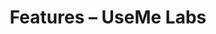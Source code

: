 ﻿---
title: "Features – UseMe Labs"
description: "Document intelligence, data analysis, agents, workflows, integrations, RAG and multimodal capabilities in one Lithuanian-first platform."
layout: "page"
hero:
  eyebrow: "Features"
  headline: "Everything you need for Lithuanian-native AI"
  subheadline: "Each capability is designed to prioritise Lithuanian language quality, local regulation and your data policies."
sections:
  - id: "cards"
    heading: "Core capabilities"
    cards:
      - eyebrow: "Document AI"
        title: "Document understanding"
        description: "Automatic summaries, contract comparisons, research synthesis and audit-ready citations."
        features:
          - "PDF, DOCX, XLSX, CSV and registry logs"
          - "Redline commentary with recommendations"
      - eyebrow: "Data analysis"
        title: "Conversational analytics"
        description: "Natural language requests become SQL or DAX with tables, charts and written insights."
        features:
          - "Snowflake, BigQuery, PostgreSQL and Power BI connectors"
          - "Lithuanian narrative briefings with KPI context"
      - eyebrow: "Agents"
        title: "Specialised agents"
        description: "Configure agents for sales, support, finance, public procurement or manufacturing."
        features:
          - "Multi-step planning with reflection and retries"
          - "Human-in-the-loop checkpoints and approvals"
      - eyebrow: "Workflows"
        title: "Visual orchestration"
        description: "Drag-and-drop canvas to combine agents, API calls and human approvals."
        features:
          - "Conditional branches, SLAs and time windows"
          - "Notifications via Teams, Slack or email"
      - eyebrow: "Integrations"
        title: "Ecosystem connectors"
        description: "Managed connectors for Microsoft 365, Google Workspace, Atlassian, Slack, Notion, SAP and REST APIs."
        features:
          - "Event subscriptions and webhooks"
          - "Data writes with schema validation"
      - eyebrow: "RAG"
        title: "Retrieval with traceability"
        description: "Hybrid retrieval tuned for Lithuanian phrasing with citations and source versioning."
        features:
          - "Combination of vector and lexical search"
          - "Policy filters and access control"
      - eyebrow: "Multimodal"
        title: "Text, voice and vision"
        description: "Process audio recordings, images and schematics alongside text and databases."
        features:
          - "Voice transcription with instant actions"
          - "Image annotation and defect tagging"
  - id: "sdk"
    eyebrow: "Extensibility"
    heading: "API and developer toolkit"
    body: |
      REST and GraphQL APIs, TypeScript SDKs and webhooks let you embed UseMe Labs into internal systems or craft bespoke user interfaces.
    bullets:
      - "TypeScript, Python and C# client libraries"
      - "Event streaming via Kafka or EventBridge"
      - "Security test suites and sandbox environments"
  - id: "ux"
    eyebrow: "Experience"
    heading: "Ultramodern, playful design system"
    body: |
      Grain textures, organic agent bubbles, wavy dividers and Framer Motion micro interactions blend trust and playfulness.
    bullets:
      - "Reduced-motion guard and animation controls"
      - "Springy presets with draggable stickers"
      - "Celebratory confetti gated by user preferences"
---
